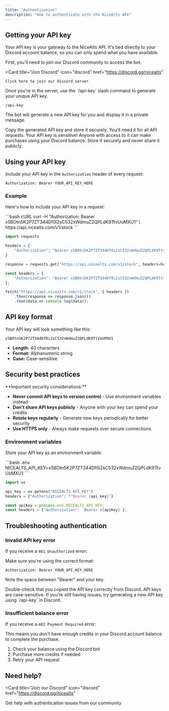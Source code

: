 ```yaml
---
title: "Authentication"
description: "How to authenticate with the NiceAlts API"
---
```


## Getting your API key

Your API key is your gateway to the NiceAlts API. It's tied directly to your Discord account balance, so you can only spend what you have available.

<Steps>
<Step title="Join our Discord server">
  First, you'll need to join our Discord community to access the bot.
  
  <Card
    title="Join Discord"
    icon="discord"
    href="https://discord.gg/nicealts"
  >
    Click here to join our Discord server
  </Card>
</Step>

<Step title="Use the slash command">
  Once you're in the server, use the `/api-key` slash command to generate your unique API key.
  
  ```
  /api-key
  ```
  
  The bot will generate a new API key for you and display it in a private message.
</Step>

<Step title="Save your API key">
  Copy the generated API key and store it securely. You'll need it for all API requests.
  
  <Warning>
  Your API key is sensitive! Anyone with access to it can make purchases using your Discord balance. Store it securely and never share it publicly.
  </Warning>
</Step>
</Steps>

## Using your API key

Include your API key in the `Authorization` header of every request:

```
Authorization: Bearer YOUR_API_KEY_HERE
```

### Example

Here's how to include your API key in a request:

<CodeGroup>
```bash cURL
curl -H "Authorization: Bearer x5BOtn5K2P7ZT344Df0i2sC532xWdmuZ2QPLdK9TtvUoMXU1" \
     https://api.nicealts.com/v1/stock
```

```python Python
import requests

headers = {
    "Authorization": "Bearer x5BOtn5K2P7ZT344Df0i2sC532xWdmuZ2QPLdK9TtvUoMXU1"
}

response = requests.get("https://api.nicealts.com/v1/stock", headers=headers)
```

```javascript JavaScript
const headers = {
    "Authorization": "Bearer x5BOtn5K2P7ZT344Df0i2sC532xWdmuZ2QPLdK9TtvUoMXU1"
};

fetch("https://api.nicealts.com/v1/stock", { headers })
    .then(response => response.json())
    .then(data => console.log(data));
```
</CodeGroup>

## API key format

Your API key will look something like this:

```
x5BOtn5K2P7ZT344Df0i2sC532xWdmuZ2QPLdK9TtvUoMXU1
```

- **Length:** 40 characters
- **Format:** Alphanumeric string
- **Case:** Case-sensitive

## Security best practices

<Warning>
**Important security considerations:**
</Warning>

- **Never commit API keys to version control** - Use environment variables instead
- **Don't share API keys publicly** - Anyone with your key can spend your credits
- **Rotate keys regularly** - Generate new keys periodically for better security
- **Use HTTPS only** - Always make requests over secure connections

### Environment variables

Store your API key as an environment variable:

<CodeGroup>
```bash .env
NICEALTS_API_KEY=x5BOtn5K2P7ZT344Df0i2sC532xWdmuZ2QPLdK9TtvUoMXU1
```

```python Python
import os

api_key = os.getenv("NICEALTS_API_KEY")
headers = {"Authorization": f"Bearer {api_key}"}
```

```javascript JavaScript
const apiKey = process.env.NICEALTS_API_KEY;
const headers = {"Authorization": `Bearer ${apiKey}`};
```
</CodeGroup>

## Troubleshooting authentication

### Invalid API key error

If you receive a `401 Unauthorized` error:

<AccordionGroup>
<Accordion title="Check your API key format">
  Make sure you're using the correct format:
  
  ```
  Authorization: Bearer YOUR_API_KEY_HERE
  ```
  
  Note the space between "Bearer" and your key.
</Accordion>

<Accordion title="Verify your API key">
  Double-check that you copied the API key correctly from Discord. API keys are case-sensitive.
</Accordion>

<Accordion title="Generate a new key">
  If you're still having issues, try generating a new API key using `/api-key` in Discord.
</Accordion>
</AccordionGroup>

### Insufficient balance error

If you receive a `402 Payment Required` error:

<Info>
This means you don't have enough credits in your Discord account balance to complete the purchase.
</Info>

1. Check your balance using the Discord bot
2. Purchase more credits if needed
3. Retry your API request

## Need help?

<Card
  title="Join our Discord"
  icon="discord"
  href="https://discord.gg/nicealts"
>
  Get help with authentication issues from our community
</Card>
